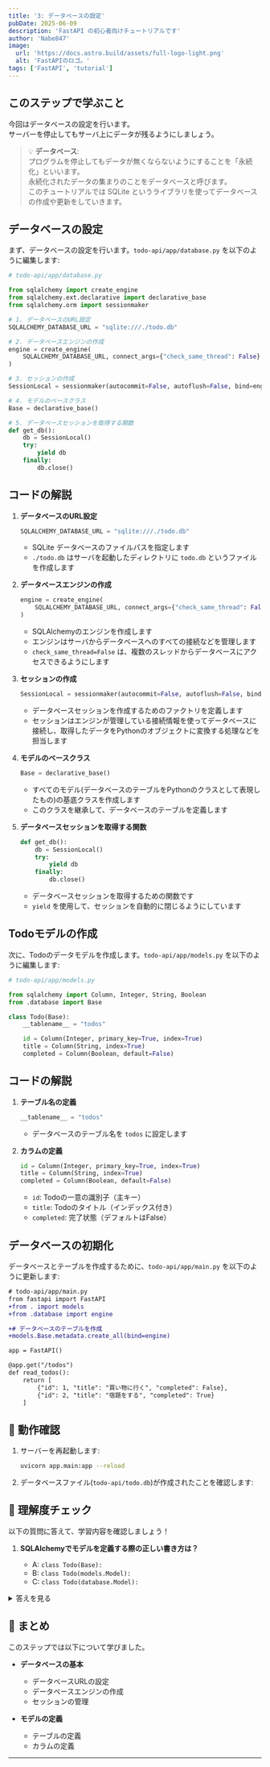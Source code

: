 ```yaml
---
title: '3: データベースの設定'
pubDate: 2025-06-09
description: 'FastAPI の初心者向けチュートリアルです'
author: 'Nabe847'
image:
  url: 'https://docs.astro.build/assets/full-logo-light.png'
  alt: 'FastAPIのロゴ。'
tags: ['FastAPI', 'tutorial']
---
```


## このステップで学ぶこと

今回はデータベースの設定を行います。  
サーバーを停止してもサーバ上にデータが残るようにしましょう。

> 💡 **データベース**:   
> プログラムを停止してもデータが無くならないようにすることを「永続化」といいます。  
> 永続化されたデータの集まりのことをデータベースと呼びます。  
> このチュートリアルでは SQLite というライブラリを使ってデータベースの作成や更新をしていきます。  

## データベースの設定

まず、データベースの設定を行います。`todo-api/app/database.py` を以下のように編集します:

```python
# todo-api/app/database.py

from sqlalchemy import create_engine
from sqlalchemy.ext.declarative import declarative_base
from sqlalchemy.orm import sessionmaker

# 1. データベースのURL設定
SQLALCHEMY_DATABASE_URL = "sqlite:///./todo.db"

# 2. データベースエンジンの作成
engine = create_engine(
    SQLALCHEMY_DATABASE_URL, connect_args={"check_same_thread": False}
)

# 3. セッションの作成
SessionLocal = sessionmaker(autocommit=False, autoflush=False, bind=engine)

# 4. モデルのベースクラス
Base = declarative_base()

# 5. データベースセッションを取得する関数
def get_db():
    db = SessionLocal()
    try:
        yield db
    finally:
        db.close()
```

## コードの解説

1. **データベースのURL設定**

   ```python
   SQLALCHEMY_DATABASE_URL = "sqlite:///./todo.db"
   ```

   - SQLite データベースのファイルパスを指定します
   - `./todo.db` はサーバを起動したディレクトリに `todo.db` というファイルを作成します

2. **データベースエンジンの作成**

   ```python
   engine = create_engine(
       SQLALCHEMY_DATABASE_URL, connect_args={"check_same_thread": False}
   )
   ```

   - SQLAlchemyのエンジンを作成します
   - エンジンはサーバからデータベースへのすべての接続などを管理します
   - `check_same_thread=False` は、複数のスレッドからデータベースにアクセスできるようにします

3. **セッションの作成**

   ```python
   SessionLocal = sessionmaker(autocommit=False, autoflush=False, bind=engine)
   ```

   - データベースセッションを作成するためのファクトリを定義します
   - セッションはエンジンが管理している接続情報を使ってデータベースに接続し、取得したデータをPythonのオブジェクトに変換する処理などを担当します

4. **モデルのベースクラス**

   ```python
   Base = declarative_base()
   ```

   - すべてのモデル(データベースのテーブルをPythonのクラスとして表現したもの)の基底クラスを作成します
   - このクラスを継承して、データベースのテーブルを定義します

5. **データベースセッションを取得する関数**

   ```python
   def get_db():
       db = SessionLocal()
       try:
           yield db
       finally:
           db.close()
   ```

   - データベースセッションを取得するための関数です
   - `yield` を使用して、セッションを自動的に閉じるようにしています

## Todoモデルの作成

次に、Todoのデータモデルを作成します。`todo-api/app/models.py` を以下のように編集します:

```python
# todo-api/app/models.py

from sqlalchemy import Column, Integer, String, Boolean
from .database import Base

class Todo(Base):
    __tablename__ = "todos"

    id = Column(Integer, primary_key=True, index=True)
    title = Column(String, index=True)
    completed = Column(Boolean, default=False)
```

## コードの解説

1. **テーブル名の定義**

   ```python
   __tablename__ = "todos"
   ```

   - データベースのテーブル名を `todos` に設定します

2. **カラムの定義**

   ```python
   id = Column(Integer, primary_key=True, index=True)
   title = Column(String, index=True)
   completed = Column(Boolean, default=False)
   ```

   - `id`: Todoの一意の識別子（主キー）
   - `title`: Todoのタイトル（インデックス付き）
   - `completed`: 完了状態（デフォルトはFalse）

## データベースの初期化

データベースとテーブルを作成するために、`todo-api/app/main.py` を以下のように更新します:

```diff lang=python
# todo-api/app/main.py
from fastapi import FastAPI
+from . import models
+from .database import engine

+# データベースのテーブルを作成
+models.Base.metadata.create_all(bind=engine)

app = FastAPI()

@app.get("/todos")
def read_todos():
    return [
        {"id": 1, "title": "買い物に行く", "completed": False},
        {"id": 2, "title": "宿題をする", "completed": True}
    ]
```

## 🚀 動作確認

1. サーバーを再起動します:

    ```bash
    uvicorn app.main:app --reload
    ```

2. データベースファイル(`todo-api/todo.db`)が作成されたことを確認します:

## 🎯 理解度チェック

以下の質問に答えて、学習内容を確認しましょう！

1. **SQLAlchemyでモデルを定義する際の正しい書き方は？**

   - A: `class Todo(Base):`
   - B: `class Todo(models.Model):`
   - C: `class Todo(database.Model):`

<details>
<summary>答えを見る</summary>

   **答え: A: `class Todo(Base):`**

   - SQLAlchemyでは、`Base`クラスを継承してモデルを定義します
   - `Base`は`declarative_base()`で作成した基底クラスです
   - 参考: [SQLAlchemy公式ドキュメント](https://docs.sqlalchemy.org/en/20/orm/mapping_api.html#sqlalchemy.orm.declarative_base)
</details>

## 📝 まとめ

このステップでは以下について学びました。

- **データベースの基本**

  - データベースURLの設定
  - データベースエンジンの作成
  - セッションの管理

- **モデルの定義**

  - テーブルの定義
  - カラムの定義

--- 